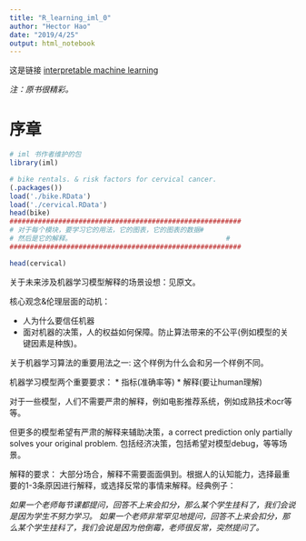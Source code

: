 ```yaml
---
title: "R_learning_iml_0"
author: "Hector Hao"
date: "2019/4/25"
output: html_notebook
---
```



这是链接 [interpretable machine learning](https://christophm.github.io/interpretable-ml-book/) 

*注：原书很精彩。*

# 序章

```r
# iml 书作者维护的包
library(iml)

# bike rentals. & risk factors for cervical cancer.
(.packages())
load('./bike.RData')
load('./cervical.RData')
head(bike)
#########################################################
# 对于每个模块，要学习它的用法，它的图表，它的图表的数据#
# 然后是它的解释。                                      #
#########################################################

```

```r
head(cervical)
```

关于未来涉及机器学习模型解释的场景设想：见原文。

核心观念&伦理层面的动机：

* 人为什么要信任机器
* 面对机器的决策，人的权益如何保障。防止算法带来的不公平(例如模型的关键因素是种族)。 

关于机器学习算法的重要用法之一:
这个样例为什么会和另一个样例不同。

机器学习模型两个重要要求：
* 指标(准确率等)
* 解释(要让human理解)

对于一些模型，人们不需要严肃的解释，例如电影推荐系统，例如成熟技术ocr等等。

但更多的模型希望有严肃的解释来辅助决策，a correct prediction only partially solves your original problem.
包括经济决策，包括希望对模型debug，等等场景。


解释的要求：
大部分场合，解释不需要面面俱到。根据人的认知能力，选择最重要的1-3条原因进行解释，或选择反常的事情来解释。经典例子：

*如果一个老师每节课都提问，回答不上来会扣分，那么某个学生挂科了，我们会说是因为学生不努力学习。
如果一个老师非常罕见地提问，回答不上来会扣分，那么某个学生挂科了，我们会说是因为他倒霉，老师很反常，突然提问了。*


